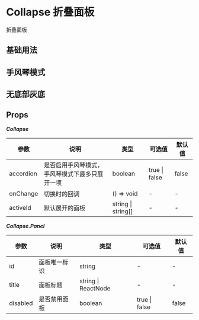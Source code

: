 # Collapse 折叠面板

折叠面板

## 基础用法


<DemoBasic />

## 手风琴模式


<DemoAccordion />

## 无底部灰底


<DemoNobottom />

## Props

**_Collapse_**

| 参数      | 说明                                           | 类型               | 可选值        | 默认值 |
| --------- | ---------------------------------------------- | ------------------ | ------------- | ------ |
| accordion | 是否启用手风琴模式，手风琴模式下最多只展开一项 | boolean            | true \| false | false  |
| onChange  | 切换时的回调                                   | () => void         | -             | -      |
| activeId  | 默认展开的面板                                 | string \| string[] | -             | -      |

<!-- | type           | collapse 类型                                  | string             | 'default' \| 'simple'       | 'default' |
| arrowPlacement | 箭头所在位置                                   | string             | 'left' \| 'right' \| 'none' | 'left'    | -->

**_Collapse.Panel_**

| 参数     | 说明         | 类型                | 可选值        | 默认值 |
| -------- | ------------ | ------------------- | ------------- | ------ |
| id       | 面板唯一标识 | string              | -             | -      |
| title    | 面板标题     | string \| ReactNode | -             | -      |
| disabled | 是否禁用面板 | boolean             | true \| false | false  |
